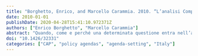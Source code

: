 ```yaml
---
title: "Borghetto, Enrico, and Marcello Carammia. 2010. “L’analisi Comparata Delle Agende Politiche: Il Comparative Agendas Project.” Rivista Italiana di Scienza Politica 2(Agosto 2010): 301–15"
date: 2010-01-01
publishDate: 2020-04-28T15:41:10.972371Z
authors: ["Enrico Borghetto", "Marcello Carammia"]
abstract: "Quando, come e perché una determinata questione entra nell’agenda di un sistema politico? Quali attori ne spingono o ne frenano il passaggio dal dibattito pubblico alle arene decisionali? Quali aspetti specifici, tra quelli connessi al problema, guadagnano centralità nell’agenda politica, e per quale ragione? E ancora: come è cambiato il contenuto dell’agenda politica nel tempo, e perché? In quale misura le preferenze dei cittadini sono incorporate nell’agenda dei decisori pubblici? Queste sono solo alcune delle importanti domande con cui si confrontano, oggi come ieri, gli studiosi delle agende politiche. Questo focus non si pone l’obiettivo di mappare una letteratura – peraltro di ragguardevoli dimensioni nonché, fin dalle origini, trasversale a più discipline quali gli studi sui media, sull’opinione pubblica, sugli attori e sulle istituzioni politiche – bensì di illustrare un programma di ricerca comparata sulle agende politiche: il Comparative Agendas Project (CAP)"
doi: "10.1426/32331"
categories: ["CAP", "policy agendas", "agenda-setting", "Italy"]
---
```


